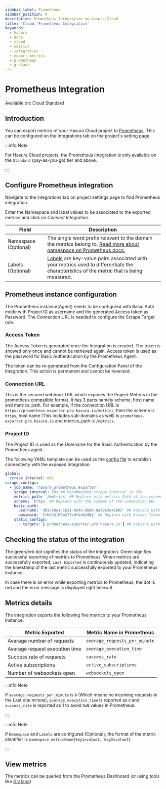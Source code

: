 ```yaml
---
sidebar_label: Prometheus
sidebar_position: 4
description: Prometheus Integration on Hasura Cloud
title: 'Cloud: Prometheus Integration'
keywords:
  - hasura
  - docs
  - cloud
  - metrics
  - integration
  - export metrics
  - prometheus
  - grafana
---
```



# Prometheus Integration

<div className='badge badge--primary heading-badge'>Available on: Cloud Standard</div>

## Introduction

You can export metrics of your Hasura Cloud project to [Prometheus](https://prometheus.io/). This can be configured on
the integrations tab on the project's setting page.

:::info Note

For Hasura Cloud projects, the Prometheus Integration is only available on the `Standard` (pay-as-you-go) tier and
above.

:::

## Configure Prometheus integration

Navigate to the integrations tab on project settings page to find Prometheus integration.

<Thumbnail src='/img/observability/integrate-prometheus.png' alt='Configure Prometheus Integration' width='1146px' />

Enter the Namespace and label values to be associated to the exported metrics and click on <em>Connect Integration</em>.

| Field                | Description                                                                                                                                                                                    |
| -------------------- | ---------------------------------------------------------------------------------------------------------------------------------------------------------------------------------------------- |
| Namespace (Optional) | The single word prefix relevant to the domain the metrics belong to. [Read more about namespace on Prometheus docs.](https://prometheus.io/docs/practices/naming/#metric-names)                |
| Labels (Optional)    | [Labels](https://prometheus.io/docs/practices/naming/#labels) are key-value pairs associated with your metrics used to differentiate the characteristics of the metric that is being measured. |

<Thumbnail src='/img/observability/configure-prometheus.png' alt='Configure Prometheus Integration' width='437px' />

## Prometheus instance configuration

The Prometheus instance(Agent) needs to be configured with Basic Auth mode with Project ID as username and the generated
Access token as Password. The Connection URL is needed to configure the Scrape Target rule.

### Access Token

The Access Token is generated once the Integration is created. The token is showed only once and cannot be retrieved
again. Access token is used as the password for Basic Authentication by the Prometheus Agent.

<Thumbnail src='/img/observability/prometheus-access-token.png' alt='Prometheus Access Token' width='1146px' />

The token can be re-generated from the Configuration Panel of the Integration. This action is permanent and cannot be
reversed.

<Thumbnail
  src='/img/observability/prometheus-regenerate-token.png'
  alt='Prometheus Access Token Regeneration'
  width='1146px'
/>

### Connection URL

This is the secured webhook URL which exposes the Project Metrics in the prometheus compatible format. It has 3 parts
namely scheme, host name and metrics_path. For example, if the connection URL is
`https://prometheus-exporter.pro.hasura.io/metrics`, then the scheme is `https`, host name (This includes sub-domains as
well) is `prometheus-exporter.pro.hasura.io` and metrics_path is `/metrics`.

<Thumbnail src='/img/observability/prometheus-connection-url.png' alt='Prometheus Connection URL' width='1146px' />

### Project ID

The Project ID is used as the Username for the Basic Authentication by the Prometheus agent.

<Thumbnail src='/img/observability/prometheus-project-id-copy.png' alt='Prometheus Copy Project ID' width='1146px' />

The following YAML template can be used as the
[config file](https://prometheus.io/docs/prometheus/latest/configuration/configuration/) to establish connectivity with
the exposed Integration.

```yaml
global:
  scrape_interval: 60s
scrape_configs:
  - job_name: 'hasura_prometheus_exporter'
    scrape_interval: 60s ## Recommended scrape interval is 60s
    metrics_path: '/metrics' ## Replace with metrics Path of the connection URL
    scheme: 'https' ## Replace with the scheme of the connection URL
    basic_auth:
      username: 'd01c60e1-1b11-564d-bb09-0a39e3e41b05' ## Replace with project ID
      password: 'IrhO3GlR8oXTfsdfdsNs8Nj' ## Replace with Access Token
    static_configs:
      - targets: ['prometheus-exporter.pro.hasura.io'] ## Replace with the host name of the connection URL
```

## Checking the status of the integration

The green/red dot signifies the status of the integration. Green signifies successful exporting of metrics to
Prometheus. When metrics are successfully exported, `Last Exported` is continuously updated, indicating the timestamp of
the last metric successfully exported to your Prometheus Instance.

<Thumbnail
  src='/img/observability/prometheus-configure-done.png'
  alt='Prometheus Integration successfully configured'
  width='1146px'
/>

In case there is an error while exporting metrics to Prometheus, the dot is red and the error message is displayed right
below it.

<Thumbnail
  src='/img/observability/prometheus-configure-fail.png'
  alt='Prometheus integration Pull failed'
  width='1146px'
/>

## Metrics details

The integration exports the following five metrics to your Prometheus Instance:

| Metric Exported                | Metric Name in Prometheus     |
| ------------------------------ | ----------------------------- |
| Average number of requests     | `average_requests_per_minute` |
| Average request execution time | `average_execution_time`      |
| Success rate of requests       | `success_rate`                |
| Active subscriptions           | `active_subscriptions`        |
| Number of websockets open      | `websockets_open`             |

:::info Note

If `average_requests_per_minute` is `0` (Which means no incoming requests in the Last one minute),
`average_execution_time` is reported as `0` and `success_rate` is reported as 1 to avoid `NaN` values in Prometheus.

:::

:::info Note

If `Namespace` and `Labels` are configured (Optional), the format of the metric identifier is
`namespace_metricName{key1=value1, key2=value2}`

:::

## View metrics

The metrics can be queried from the Prometheus Dashboard (or using tools like
[Grafana](https://prometheus.io/docs/visualization/grafana/))

<Thumbnail src='/img/observability/prometheus-view-metrics.png' alt='Prometheus view Metrics' width='1200px' />
